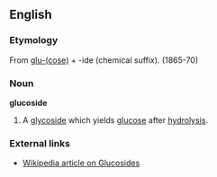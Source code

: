 ==English==
===Etymology===
From [[glucose|glu-(cose)]] + -ide (chemical suffix). (1865-70)

===Noun===
'''glucoside'''
#A [[glycoside]] which yields [[glucose]] after [[hydrolysis]].
===External links===
*[[w:glucoside|Wikipedia article on Glucosides]]